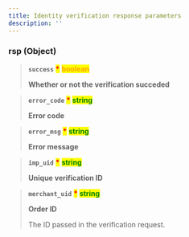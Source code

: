 ```yaml
---
title: Identity verification response parameters
description: ''
---
```


### rsp (Object) <a href="#request_pay-rsp" id="request_pay-rsp"></a>

> **`success`**  <mark style="color:red;">**\***</mark>  <mark style="color:orange;">**boolean**</mark>
>
> **Whether or not the verification succeded**

> **`error_code`**  <mark style="color:red;">**\***</mark>  <mark style="color:green;">**string**</mark>
>
> **Error code**

> **`error_msg`**  <mark style="color:red;">**\***</mark>  <mark style="color:green;">**string**</mark>
>
> **Error message**

> **`imp_uid`**  <mark style="color:red;">**\***</mark>  <mark style="color:green;">**string**</mark>
>
> **Unique verification ID**

> **`merchant_uid`**  <mark style="color:red;">**\***</mark>  <mark style="color:green;">**string**</mark>
>
> **Order ID**
>
> The ID passed in the verification request.
